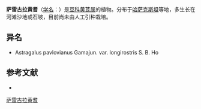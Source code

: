 {{Speciesbox
| name = 萨雷古拉黄耆
| status = 
| status_system = 
| image =
| genus = Astragalus
| species = pavlovianus
| authority = Gamaiun.
| subdivision_ranks =[[变种|变种]]
| subdivision =
* 萨雷古拉黄耆 ''A. p.'' var. ''pavlovianus''
* [[长喙黄耆|长喙黄耆]] ''A. p.'' var. ''longirostris''
}}

'''萨雷古拉黄耆'''（[[学名|学名]]：{{lang|la|''Astragalus pavlovianus''}}）是[[豆科|豆科]][[黄芪属|黄芪属]]的植物。分布于[[哈萨克斯坦|哈萨克斯坦]]等地，多生长在河滩沙地或石坡，目前尚未由人工引种栽培。

== 异名 ==
* Astragalus pavlovianus Gamajun. var. longirostris S. B. Ho

== 参考文献 ==
<div class="references-small">
* {{cite web| url =http://www.bioinfo.cn/db05/KmzwSpecies.php?action=view&id=15765| title =萨雷古拉黄耆(原变种)| work =《中国高等植物数据库全库》| publisher =中国科学院微生物研究所| author =昆明植物研究所| accessdate =2009-02-24| deadurl =yes| archiveurl =https://web.archive.org/web/20160305023027/http://www.bioinfo.cn/db05/KmzwSpecies.php?action=view&id=15765| archivedate =2016-03-05}}
</div>
{{Taxonbar|from=Q15228098}}

[[Category:黄芪属|萨雷古拉黄耆]]


{{植物小作品}}